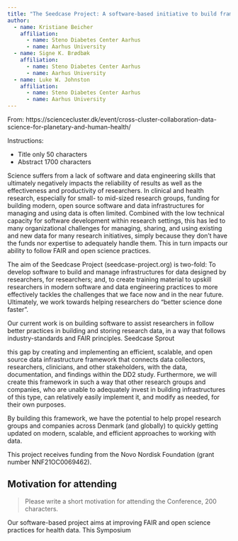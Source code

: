 ```yaml
---
title: "The Seedcase Project: A software-based initiative to build frameworks for open and scalable infrastructures for research health data"
author: 
  - name: Kristiane Beicher
    affiliation:
      - name: Steno Diabetes Center Aarhus
      - name: Aarhus University
  - name: Signe K. Brødbæk
    affiliation:
      - name: Steno Diabetes Center Aarhus
      - name: Aarhus University
  - name: Luke W. Johnston
    affiliation:
      - name: Steno Diabetes Center Aarhus
      - name: Aarhus University
---
```


::: content-hidden
From:
https://sciencecluster.dk/event/cross-cluster-collaboration-data-science-for-planetary-and-human-health/

Instructions:

-   Title only 50 characters
-   Abstract 1700 characters
:::

Science suffers from a lack of software and data engineering skills that
ultimately negatively impacts the reliability of results as well as the
effectiveness and productivity of researchers. In clinical and health
research, especially for small- to mid-sized research groups, funding
for building modern, open source software and data infrastructures for
managing and using data is often limited. Combined with the low
technical capacity for software development within research settings,
this has led to many organizational challenges for managing, sharing,
and using existing and new data for many research initiatives, simply
because they don't have the funds nor expertise to adequately handle
them. This in turn impacts our ability to follow FAIR and open science
practices.

The aim of the Seedcase Project (seedcase-project.org) is two-fold: To
develop software to build and manage infrastructures for data designed
by researchers, for researchers; and, to create training material to
upskill researchers in modern software and data engineering practices to
more effectively tackles the challenges that we face now and in the near
future. Ultimately, we work towards helping researchers do "better
science done faster".

Our current work is on building software to assist researchers in follow
better practices in building and storing research data, in a way that
follows industry-standards and FAIR principles. Seedcase Sprout

this gap by creating and implementing an efficient, scalable, and open
source data infrastructure framework that connects data collectors,
researchers, clinicians, and other stakeholders, with the data,
documentation, and findings within the DD2 study. Furthermore, we will
create this framework in such a way that other research groups and
companies, who are unable to adequately invest in building
infrastructures of this type, can relatively easily implement it, and
modify as needed, for their own purposes.

By building this framework, we have the potential to help propel
research groups and companies across Denmark (and globally) to quickly
getting updated on modern, scalable, and efficient approaches to working
with data.

::: callout-note
This project receives funding from the Novo Nordisk Foundation (grant
number NNF21OC0069462).
:::

::: content-hidden
## Motivation for attending

> Please write a short motivation for attending the Conference, 200
> characters.

Our software-based project aims at improving FAIR and open science
practices for health data. This Symposium
:::
